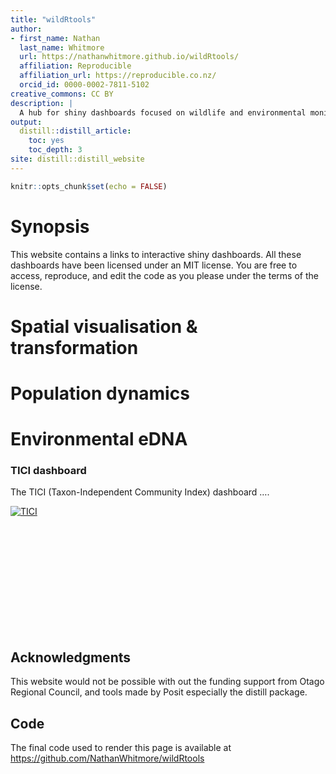 ```yaml
---
title: "wildRtools"
author:
- first_name: Nathan
  last_name: Whitmore
  url: https://nathanwhitmore.github.io/wildRtools/
  affiliation: Reproducible
  affiliation_url: https://reproducible.co.nz/
  orcid_id: 0000-0002-7811-5102
creative_commons: CC BY  
description: |
  A hub for shiny dashboards focused on wildlife and environmental monitoring
output:
  distill::distill_article:
    toc: yes
    toc_depth: 3
site: distill::distill_website
---
```


```r
knitr::opts_chunk$set(echo = FALSE)
```

# Synopsis
This website contains a links to interactive shiny dashboards. All these dashboards have been licensed under an MIT license. You are free to access, reproduce, and edit the code as you please under the terms of the license.

# Spatial visualisation & transformation

# Population dynamics 

# Environmental eDNA

### TICI dashboard 
The TICI (Taxon-Independent Community Index) dashboard ....

<div style="width:300px; height:200px">
[![TICI](screenshots/TICI.PNG)](https://reproducible.shinyapps.io/ORC_TICI_dashboard_API_2024013/)
</div>


## Acknowledgments {.appendix}

This website would not be possible with out the funding support from Otago Regional Council, and tools made by Posit especially the distill package.

## Code {.appendix}
The final code used to render this page is available at <https://github.com/NathanWhitmore/wildRtools>




